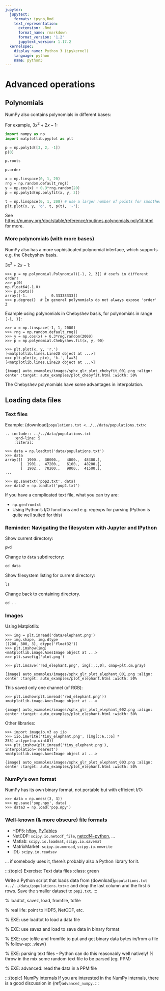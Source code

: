 ```yaml
---
jupyter:
  jupytext:
    formats: ipynb,Rmd
    text_representation:
      extension: .Rmd
      format_name: rmarkdown
      format_version: '1.2'
      jupytext_version: 1.17.2
  kernelspec:
    display_name: Python 3 (ipykernel)
    language: python
    name: python3
---
```


# Advanced operations

## Polynomials

NumPy also contains polynomials in different bases:

For example, $3x^2 + 2x - 1$:

```python
import numpy as np
import matplotlib.pyplot as plt
```

```python
p = np.poly1d([3, 2, -1])
p(0)
```

```python
p.roots
```

```python
p.order
```

```python
x = np.linspace(0, 1, 20)
rng = np.random.default_rng()
y = np.cos(x) + 0.3*rng.random(20)
p = np.poly1d(np.polyfit(x, y, 3))

t = np.linspace(0, 1, 200) # use a larger number of points for smoother plotting
plt.plot(x, y, 'o', t, p(t), '-');
```

See <https://numpy.org/doc/stable/reference/routines.polynomials.poly1d.html>
for more.

### More polynomials (with more bases)

NumPy also has a more sophisticated polynomial interface, which supports
e.g. the Chebyshev basis.

$3x^2 + 2x - 1$:

```
>>> p = np.polynomial.Polynomial([-1, 2, 3]) # coefs in different order!
>>> p(0)
np.float64(-1.0)
>>> p.roots()
array([-1.        ,  0.33333333])
>>> p.degree()  # In general polynomials do not always expose 'order'
2
```

Example using polynomials in Chebyshev basis, for polynomials in
range `[-1, 1]`:

```
>>> x = np.linspace(-1, 1, 2000)
>>> rng = np.random.default_rng()
>>> y = np.cos(x) + 0.3*rng.random(2000)
>>> p = np.polynomial.Chebyshev.fit(x, y, 90)

>>> plt.plot(x, y, 'r.')
[<matplotlib.lines.Line2D object at ...>]
>>> plt.plot(x, p(x), 'k-', lw=3)
[<matplotlib.lines.Line2D object at ...>]
```

```{image} auto_examples/images/sphx_glr_plot_chebyfit_001.png
:align: center
:target: auto_examples/plot_chebyfit.html
:width: 50%
```

The Chebyshev polynomials have some advantages in interpolation.

## Loading data files

### Text files

Example: {download}`populations.txt <../../data/populations.txt>`:

```eval-rst
.. include:: ../../data/populations.txt
    :end-line: 5
    :literal:
```

```
>>> data = np.loadtxt('data/populations.txt')
>>> data
array([[  1900.,  30000.,   4000.,  48300.],
       [  1901.,  47200.,   6100.,  48200.],
       [  1902.,  70200.,   9800.,  41500.],
...
```

```
>>> np.savetxt('pop2.txt', data)
>>> data2 = np.loadtxt('pop2.txt')
```

:::{note}
If you have a complicated text file, what you can try are:

- `np.genfromtxt`
- Using Python's I/O functions and e.g. regexps for parsing
  (Python is quite well suited for this)
:::

### Reminder: Navigating the filesystem with Jupyter and IPython

Show current directory:

```python
pwd
```

Change to `data` subdirectory:

```python
cd data
```

Show filesystem listing for current directory:

```python
ls
```

Change back to containing directory.

```python
cd ..
```

### Images

Using Matplotlib:

```
>>> img = plt.imread('data/elephant.png')
>>> img.shape, img.dtype
((200, 300, 3), dtype('float32'))
>>> plt.imshow(img)
<matplotlib.image.AxesImage object at ...>
>>> plt.savefig('plot.png')

>>> plt.imsave('red_elephant.png', img[:,:,0], cmap=plt.cm.gray)
```

```{image} auto_examples/images/sphx_glr_plot_elephant_001.png
:align: center
:target: auto_examples/plot_elephant.html
:width: 50%
```

This saved only one channel (of RGB):

```
>>> plt.imshow(plt.imread('red_elephant.png'))
<matplotlib.image.AxesImage object at ...>
```

```{image} auto_examples/images/sphx_glr_plot_elephant_002.png
:align: center
:target: auto_examples/plot_elephant.html
:width: 50%
```

Other libraries:

```
>>> import imageio.v3 as iio
>>> iio.imwrite('tiny_elephant.png', (img[::6,::6] * 255).astype(np.uint8))
>>> plt.imshow(plt.imread('tiny_elephant.png'), interpolation='nearest')
<matplotlib.image.AxesImage object at ...>
```

```{image} auto_examples/images/sphx_glr_plot_elephant_003.png
:align: center
:target: auto_examples/plot_elephant.html
:width: 50%
```

### NumPy's own format

NumPy has its own binary format, not portable but with efficient I/O:

```
>>> data = np.ones((3, 3))
>>> np.save('pop.npy', data)
>>> data3 = np.load('pop.npy')
```

### Well-known (& more obscure) file formats

- HDF5: [h5py](https://www.h5py.org/), [PyTables](https://www.pytables.org)
- NetCDF: `scipy.io.netcdf_file`, [netcdf4-python](https://code.google.com/archive/p/netcdf4-python), ...
- Matlab: `scipy.io.loadmat`, `scipy.io.savemat`
- MatrixMarket: `scipy.io.mmread`, `scipy.io.mmwrite`
- IDL: `scipy.io.readsav`

... if somebody uses it, there's probably also a Python library for it.

:::{topic} Exercise: Text data files
:class: green

Write a Python script that loads data from {download}`populations.txt
<../../data/populations.txt>`:: and drop the last column and the first
5 rows. Save the smaller dataset to `pop2.txt`.
:::

% loadtxt, savez, load, fromfile, tofile

% real life: point to HDF5, NetCDF, etc.

% EXE: use loadtxt to load a data file

% EXE: use savez and load to save data in binary format

% EXE: use tofile and fromfile to put and get binary data bytes in/from a file
% follow-up: .view()

% EXE: parsing text files -- Python can do this reasonably well natively!
% throw in the mix some random text file to be parsed (eg. PPM)

% EXE: advanced: read the data in a PPM file

:::{topic} NumPy internals
If you are interested in the NumPy internals, there is a good discussion in
{ref}`advanced_numpy`.
:::
